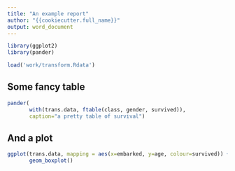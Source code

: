 ```yaml
---
title: "An example report"
author: "{{cookiecutter.full_name}}"
output: word_document
---
```

```r
library(ggplot2)
library(pander)

load('work/transform.Rdata')

```

Some fancy table
----------------


```r
pander(
	   with(trans.data, ftable(class, gender, survived)),
	   caption="a pretty table of survival")
```

And a plot
----------

```r
ggplot(trans.data, mapping = aes(x=embarked, y=age, colour=survived)) +
	   geom_boxplot()

```
